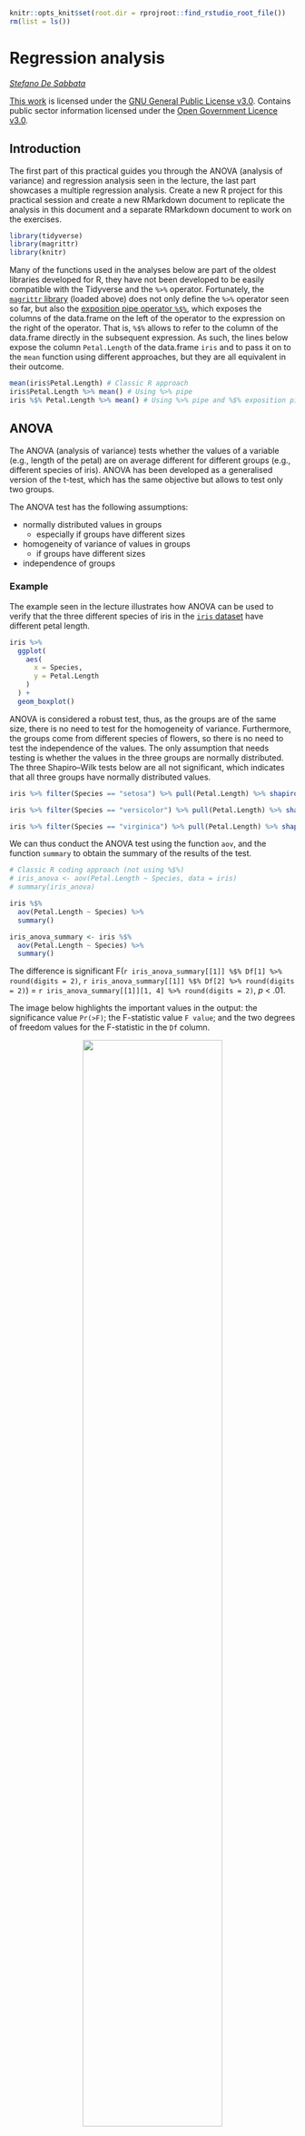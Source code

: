 ```r
knitr::opts_knit$set(root.dir = rprojroot::find_rstudio_root_file())
rm(list = ls())
```

# Regression analysis

*[Stefano De Sabbata](https://stefanodesabbata.com)*

[This work](https://github.com/sdesabbata/granolarr) is licensed under the [GNU General Public License v3.0](https://www.gnu.org/licenses/gpl-3.0.html). Contains public sector information licensed under the [Open Government Licence v3.0](http://www.nationalarchives.gov.uk/doc/open-government-licence).

## Introduction

The first part of this practical guides you through the ANOVA (analysis of variance) and regression analysis seen in the lecture, the last part showcases a multiple regression analysis. Create a new R project for this practical session and create a new RMarkdown document to replicate the analysis in this document and a separate RMarkdown document to work on the exercises.

```r
library(tidyverse)
library(magrittr)
library(knitr)
```

Many of the functions used in the analyses below are part of the oldest libraries developed for R, they have not been developed to be easily compatible with the Tidyverse and the `%>%` operator. Fortunately, the [`magrittr` library](https://magrittr.tidyverse.org/index.html) (loaded above) does not only define the `%>%` operator seen so far, but also the [exposition pipe operator `%$%`](https://magrittr.tidyverse.org/reference/exposition.html), which exposes the columns of the data.frame on the left of the operator to the expression on the right of the operator. That is, `%$%` allows to refer to the column of the data.frame directly in the subsequent expression. As such, the lines below expose the column `Petal.Length` of the data.frame `iris` and to pass it on to the `mean` function using different approaches, but they are all equivalent in their outcome.

```r
mean(iris$Petal.Length) # Classic R approach
iris$Petal.Length %>% mean() # Using %>% pipe 
iris %$% Petal.Length %>% mean() # Using %>% pipe and %$% exposition pipe
```

## ANOVA

The ANOVA (analysis of variance) tests whether the values of a variable (e.g., length of the petal) are on average different for different groups (e.g., different species of iris). ANOVA has been developed as a generalised version of the t-test, which has the same objective but allows to test only two groups. 

The ANOVA test has the following assumptions:

- normally distributed values in groups
    - especially if groups have different sizes
- homogeneity of variance of values in groups
    - if groups have different sizes
- independence of groups

### Example

The example seen in the lecture illustrates how ANOVA can be used to verify that the three different species of iris in the [`iris` dataset](https://stat.ethz.ch/R-manual/R-devel/library/datasets/html/iris.html) have different petal length.

```r
iris %>%
  ggplot(
    aes(
      x = Species, 
      y = Petal.Length
    )
  ) +
  geom_boxplot()
```

ANOVA is considered a robust test, thus, as the groups are of the same size, there is no need to test for the homogeneity of variance. Furthermore, the groups come from different species of flowers, so there is no need to test the independence of the values. The only assumption that needs testing is whether the values in the three groups are normally distributed. The three Shapiro–Wilk tests below are all not significant, which indicates that all three groups have normally distributed values.

```r
iris %>% filter(Species == "setosa") %>% pull(Petal.Length) %>% shapiro.test()

iris %>% filter(Species == "versicolor") %>% pull(Petal.Length) %>% shapiro.test()

iris %>% filter(Species == "virginica") %>% pull(Petal.Length) %>% shapiro.test()
```

We can thus conduct the ANOVA test using the function `aov`, and the function `summary` to obtain the summary of the results of the test.

```r
# Classic R coding approach (not using %$%)
# iris_anova <- aov(Petal.Length ~ Species, data = iris)
# summary(iris_anova)

iris %$%
  aov(Petal.Length ~ Species) %>%
  summary()
```

```r
iris_anova_summary <- iris %$%
  aov(Petal.Length ~ Species) %>%
  summary()
```

The difference is significant F(`r iris_anova_summary[[1]] %$% Df[1] %>% round(digits = 2)`, `r iris_anova_summary[[1]] %$% Df[2] %>% round(digits = 2)`) = `r iris_anova_summary[[1]][1, 4] %>% round(digits = 2)`, *p* < .01. 

\newpage

The image below highlights the important values in the output: the significance value `Pr(>F)`; the F-statistic value `F value`; and the two degrees of freedom values for the F-statistic in the `Df` column.

<center>
![](images/ANOVA_output_annotated.png){width=70%}
</center>


## Simple regression

The simple regression analysis is a supervised machine learning approach to creating a model able to predict the value of one outcome variable $Y$ based on one predictor variable $X_1$, by estimating the intercept $b_0$ and coefficient (slope) $b_1$, and accounting for a reasonable amount of error $\epsilon$. 

$$Y_i = (b_0 + b_1 * X_{i1}) + \epsilon_i $$

Least squares is the most commonly used approach to generate a regression model. This model fits a line to minimise the squared values of the **residuals** (errors), which are calculated as the squared difference between observed values the values predicted by the model. 

$$redidual = \sum(observed - model)^2$$

A model is considered **robust** if the residuals do not show particular trends, which would indicate that *"something"* is interfering with the model. In particular, the assumption of the regression model are:

- **linearity:** the relationship is actually linear;
- **normality** of residuals: standard residuals are normally distributed with mean `0`;
- **homoscedasticity** of residuals: at each level of the predictor variable(s) the variance of the standard residuals should be the same (*homo-scedasticity*) rather than different (*hetero-scedasticity*);
- **independence** of residuals: adjacent standard residuals are not correlated.

### Example

The example that we have seen in the lecture illustrated how simple regression can be used to create a model to predict the arrival delay based on the departure delay of a flight, based on the data available in the `nycflights13` dataset for the flight on November 20th, 2013. The scatterplot below seems to indicate that the relationship is indeed linear.

$$arr\_delay_i = (Intercept + Coefficient_{dep\_delay} * dep\_delay_{i1}) + \epsilon_i $$

```r
# Load the library
library(nycflights13)

# November 20th, 2013
flights_nov_20 <- nycflights13::flights %>%
  filter(!is.na(dep_delay), !is.na(arr_delay), month == 11, day ==20) 
```


<center>
```r
flights_nov_20 %>%
  ggplot(aes(x = dep_delay, y = arr_delay)) +
  geom_point() + coord_fixed(ratio = 1)
```
</center>

The code below generates the model using the function `lm`, and the function `summary` to obtain the summary of the results of the test. The model and summary are saved in the variables `delay_model` and `delay_model_summary`, respectively, for further use below. The variable `delay_model_summary` can then be called directly to visualise the result of the test.

```r
# Classic R coding version
# delay_model <- lm(arr_delay ~ dep_delay, data = flights_nov_20)
# delay_model_summary <- summary(delay_model)

delay_model <- flights_nov_20 %$%
  lm(arr_delay ~ dep_delay) 

delay_model_summary <- delay_model %>%
  summary()

delay_model_summary
```

The image below highlights the important values in the output: the adjusted $R^2$ value; the model significance value `p-value` and the related F-statistic information `F-statistic`; the intercept and `dep_delay` coefficient estimates in the `Estimate` column and the related significance values of in the column `Pr(>|t|)`.

<center>
![](images/Regression_output_annotated.png){width=70%}
</center>

The output indicates:

- **p-value: < 2.2e-16**: $p<.001$ the model is significant;
    - derived by comparing the calulated **F-statistic** value to F distribution `r delay_model_summary$fstatistic[1] %>% round(digits = 2)` having specified degrees of freedom (`r delay_model_summary$fstatistic[2]`, `r delay_model_summary$fstatistic[3]`);
    - Report as: $F(`r delay_model_summary[["fstatistic"]][2]`, `r delay_model_summary[["fstatistic"]][3]`) = `r delay_model_summary[["fstatistic"]][1] %>% round(digits = 2)`$
- **Adjusted R-squared: `r delay_model_summary$adj.r.squared %>% round(digits = 4)`**: the departure delay can account for `r (delay_model_summary$adj.r.squared * 100) %>% round(digits = 2)`% of the arrival delay;
- **Coefficients**:
    - Intercept estimate `r delay_model_summary$coefficients[1,1] %>% round(digits = 4)` is significant;
    - `dep_delay` coefficient (slope) estimate `r delay_model_summary$coefficients[2,1] %>% round(digits = 4)` is significant.

<center>
```r
flights_nov_20 %>%
  ggplot(aes(x = dep_delay, y = arr_delay)) +
  geom_point() + coord_fixed(ratio = 1) +
  geom_abline(intercept = 4.0943, slope = 1.04229, color="red")
```
</center>

### Checking assumptions

#### Normality

The Shapiro-Wilk test can be used to check for the normality of standard residuals. The test should be not significant for robust models. In the example below, the standard residuals are *not* normally distributed. However, the plot further below does show that the distribution of the residuals is not far away from a normal distribution.

```r
delay_model %>% 
  rstandard() %>% 
  shapiro.test()
```

<center>
```r
delay_model %>% 
  rstandard() %>%
  data.frame(std_res = .) %>%
  ggplot(aes(x = std_res)) +
  geom_histogram(
    aes(
      y =..density..
    ),
    bins = 100
  ) + 
  stat_function(
    fun = dnorm, 
    args = list(
      mean = delay_model %>% rstandard() %>% mean(),
      sd = delay_model %>% rstandard() %>% sd()),
    colour = "red", size = 1)
```
</center>

#### Homoscedasticity

The Breusch-Pagan test can be used to check for the homoscedasticity of standard residuals. The test should be not significant for robust models. In the example below, the standard residuals are homoscedastic.

```r
library(lmtest)

delay_model %>% 
  bptest()
```

#### Independence

The Durbin-Watson test can be used to check for the independence of residuals. The test should be statistic should be close to 2 (between 1 and 3) and not significant for robust models. In the example below, the standard residuals might not be completely independent. Note, however, that the result depends on the order of the data.

```r
# Also part of the library lmtest
delay_model %>%
  dwtest()
```

#### Plots

The [`plot.lm` function](https://www.rdocumentation.org/packages/stats/versions/3.6.1/topics/plot.lm) can be used to further explore the residuals visuallly. Usage is illustrated below. The *Residuals vs Fitted* and *Scale-Location* plot provide an insight into the homoscedasticity of the residuals, the *Normal Q-Q* plot provides an illustration of the normality of the residuals, and the *Residuals vs Leverage* can be useful to identify exceptional cases (e.g., Cook's distance greater than 1).

```r
delay_model %>%
  plot()
```
</center>

### How to report

Overall, we can say that the delay model computed above is fit ($F(`r delay_model_summary[["fstatistic"]][2]`, `r delay_model_summary[["fstatistic"]][3]`) = `r delay_model_summary[["fstatistic"]][1] %>% round(digits = 2)`$, $p < .001$), indicating that the departure delay might account for `r (delay_model_summary$adj.r.squared * 100) %>% round(digits = 2)`% of the arrival delay. However the model is only partially robust. The residuals satisfy the homoscedasticity assumption (Breusch-Pagan test, $BP = `r bptest(delay_model)[["statistic"]] %>% round(digits = 2)`$, $p =`r bptest(delay_model)[["p.value"]] %>% round(digits = 2)`$), and the independence assumption (Durbin-Watson test, $DW = `r dwtest(delay_model)[["statistic"]] %>% round(digits = 2)`$, $p =`r dwtest(delay_model)[["p.value"]] %>% round(digits = 2)`$), but they are not normally distributed (Shapiro-Wilk test, $W =  `r shapiro.test(rstandard(delay_model))[["statistic"]] %>% round(digits = 2)`$, $p < .001$).

The [`stargazer` function of the `stargazer` library](https://www.rdocumentation.org/packages/stargazer/versions/5.2.2/topics/stargazer) can be applied to the model `delay_model` to generate a nicer output in RMarkdown PDF documents by including `results = "asis"` in the R snippet option.

```r
# Install stargazer if not yet installed
# install.packages("stargazer")

library(stargazer)

# Not rendered in bookdown
stargazer(delay_model)
```

## Multiple regression

The multiple regression analysis is a supervised machine learning approach to creating a model able to predict the value of one outcome variable $Y$ based on two or more predictor variables $X_1 \dots X_M$, by estimating the intercept $b_0$ and the coefficients (slopes) $b_1 \dots b_M$, and accounting for a reasonable amount of error $\epsilon$. 

$$Y_i = (b_0 + b_1 * X_{i1} + b_2 * X_{i2} + \dots + b_M * X_{iM}) + \epsilon_i $$

The assumptions are the same as the simple regression, plus the assumption of **no multicollinearity**: if two or more predictor variables are used in the model, each pair of variables not correlated. This assumption can be tested by checking the variance inflation factor (VIF). If the largest VIF value is greater than 10 or the average VIF is substantially greater than 1, there might be an issue of multicollinearity.

### Example

The example below explores whether a regression model can be created to estimate the number of people in Leicester commuting to work using public transport (`u120`) in Leicester, using the number of people in different occupations as predictors. 

For instance, occupations such as skilled traders usually require to travel some distances with equipment, thus the related variable `u163` is not included in the model, whereas professional and administrative occupations might be more likely to use public transportation to commute to work. 

A multiple regression model can be specified in a similar way as a simple regression model, using the same `lm` function, but adding the additional predictor variables using a `+` operator.

```r
leicester_2011OAC <- read_csv("2011_OAC_Raw_uVariables_Leicester.csv")
```

```r
leicester_2011OAC <- read_csv(paste0(rprojroot::find_rstudio_root_file(), "/data/", "2011_OAC_Raw_uVariables_Leicester.csv"))
```

```r
# u120: Method of Travel to Work, Public Transport
# u159: Employment, Managers, directors and senior officials
# u160: Employment, Professional occupations
# u161: Employment, Associate professional and technical occupations
# u162: Employment, Administrative and secretarial occupations
# u163: Employment, Skilled trades occupations
# u164: Employment, Caring, leisure and other service occupations
# u165: Employment, Sales and customer service occupations
# u166: Employment, Process, plant and machine operatives
# u167: Employment, Elementary occupations
public_transp_model <- leicester_2011OAC %$%
  lm(u120 ~ u160 + u162 + u164 + u165 + u167) 

public_transp_model %>%
  summary()
```

```r
# Not rendered in bookdown
stargazer(public_transp_model)
```

```r
public_transp_model %>%
  rstandard() %>% 
  shapiro.test()
```

```r
public_transp_model %>% 
  bptest()
```

```r
public_transp_model %>%
  dwtest()
```

```r
library(car)

public_transp_model %>%
  vif()
```

The output above suggests that the model is fit ($F(`r summary(public_transp_model)[["fstatistic"]][2]`, `r summary(public_transp_model)[["fstatistic"]][3]`) = `r summary(public_transp_model)[["fstatistic"]][1] %>% round(digits = 2)`$, $p < .001$), indicating that a model based on the number of people working in the five selected occupations can account for `r (summary(public_transp_model)$adj.r.squared * 100) %>% round(digits = 2)`% of the number of people using public transportation to commute to work. However the model is only partially robust. The residuals are normally distributed (Shapiro-Wilk test, $W =  `r shapiro.test(rstandard(public_transp_model))[["statistic"]] %>% round(digits = 2)`$, $p =`r shapiro.test(rstandard(public_transp_model))[["p.value"]] %>% round(digits = 2)`$) and there seems to be no multicollinearity with average VIF $`r public_transp_model %>% vif() %>% mean() %>% round(digits = 2)`$, but the residuals don't satisfy the homoscedasticity assumption (Breusch-Pagan test, $BP = `r bptest(public_transp_model)[["statistic"]] %>% round(digits = 2)`$, $p < .001$), nor the independence assumption (Durbin-Watson test, $DW = `r dwtest(public_transp_model)[["statistic"]] %>% round(digits = 2)`$, $p < .01$).

The coefficient values calculated by the `lm` functions are important to create the model, and provide useful information. For instance, the coefficient for the variable `u165` is `0.21`, which indicates that if the number of people employed in sales and customer service occupations increases by one unit, the number of people using public transportation to commute to work increases by `0.21` units, according to the model. The coefficients also indicate that the number of people in elementary occupations has the biggest impact (in the context of the variables selected for the model) on the number of people using public transportation to commute to wor0, whereas the number of people in professional occupations has the lowest impact.

In this example, all variables use the same unit and are of a similar type, which makes interpretating the model relatively simple. When that is not the case, it can be useful to look at the standardized $\beta$, which provide the same information but measured in terms of standard deviation, which make comparisons between variables of different types easier to draw. For instance, the values calculated below using the function `lm.beta` of the library `QuantPsyc` indicate that if the number of people employed in sales and customer service occupations increases by one standard deviation, the number of people using public transportation to commute to work increases by `0.19` standard deviations, according to the model.

```r
# Install lm.beta library if necessary
# install.packages("lm.beta")
library(lm.beta)

lm.beta(public_transp_model)
```

## Exercise 9.1


**Question 9.1.1:** Is mean age (`u020`) different in different 2011OAC supergroups in Leicester?

**Question 9.1.2:** Is the number of people using public transportation to commute to work statistically, linearly related to mean age (`u020`)?

**Question 9.1.3:** Is the number of people using public transportation to commute to work statistically, linearly related to (a subset of) the age structure categories (`u007` to `u019`)?
